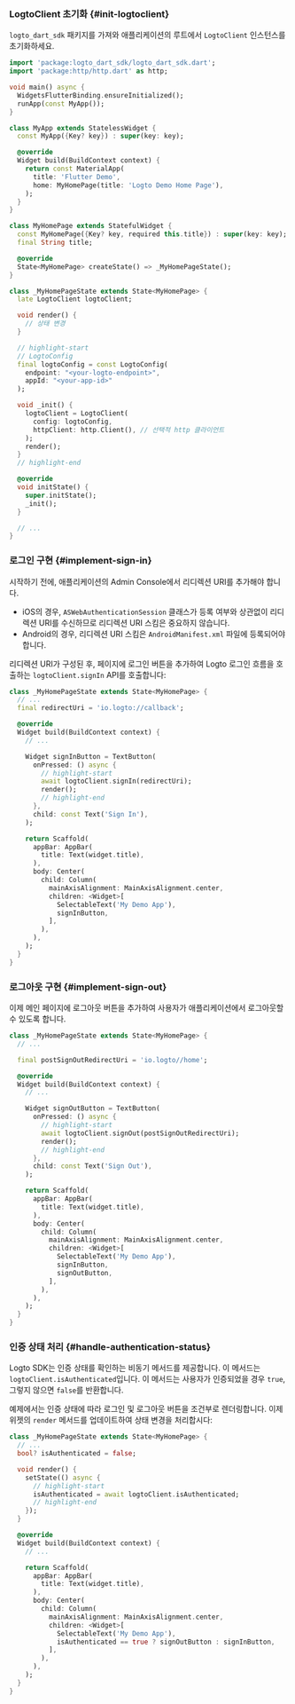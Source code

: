 
### LogtoClient 초기화 \{#init-logtoclient}

`logto_dart_sdk` 패키지를 가져와 애플리케이션의 루트에서 `LogtoClient` 인스턴스를 초기화하세요.

```dart title="lib/main.dart"
import 'package:logto_dart_sdk/logto_dart_sdk.dart';
import 'package:http/http.dart' as http;

void main() async {
  WidgetsFlutterBinding.ensureInitialized();
  runApp(const MyApp());
}

class MyApp extends StatelessWidget {
  const MyApp({Key? key}) : super(key: key);

  @override
  Widget build(BuildContext context) {
    return const MaterialApp(
      title: 'Flutter Demo',
      home: MyHomePage(title: 'Logto Demo Home Page'),
    );
  }
}

class MyHomePage extends StatefulWidget {
  const MyHomePage({Key? key, required this.title}) : super(key: key);
  final String title;

  @override
  State<MyHomePage> createState() => _MyHomePageState();
}

class _MyHomePageState extends State<MyHomePage> {
  late LogtoClient logtoClient;

  void render() {
    // 상태 변경
  }

  // highlight-start
  // LogtoConfig
  final logtoConfig = const LogtoConfig(
    endpoint: "<your-logto-endpoint>",
    appId: "<your-app-id>"
  );

  void _init() {
    logtoClient = LogtoClient(
      config: logtoConfig,
      httpClient: http.Client(), // 선택적 http 클라이언트
    );
    render();
  }
  // highlight-end

  @override
  void initState() {
    super.initState();
    _init();
  }

  // ...
}
```

### 로그인 구현 \{#implement-sign-in}

<SignInFlowSummary />

시작하기 전에, 애플리케이션의 Admin Console에서 리디렉션 URI를 추가해야 합니다.

<ConfigureRedirectUri figureSrc={redirectUriFigure} redirectUri="io.logto://callback" />

- iOS의 경우, `ASWebAuthenticationSession` 클래스가 등록 여부와 상관없이 리디렉션 URI를 수신하므로 리디렉션 URI 스킴은 중요하지 않습니다.
- Android의 경우, 리디렉션 URI 스킴은 `AndroidManifest.xml` 파일에 등록되어야 합니다.

리디렉션 URI가 구성된 후, 페이지에 로그인 버튼을 추가하여 Logto 로그인 흐름을 호출하는 `logtoClient.signIn` API를 호출합니다:

```dart title="lib/main.dart"
class _MyHomePageState extends State<MyHomePage> {
  // ...
  final redirectUri = 'io.logto://callback';

  @override
  Widget build(BuildContext context) {
    // ...

    Widget signInButton = TextButton(
      onPressed: () async {
        // highlight-start
        await logtoClient.signIn(redirectUri);
        render();
        // highlight-end
      },
      child: const Text('Sign In'),
    );

    return Scaffold(
      appBar: AppBar(
        title: Text(widget.title),
      ),
      body: Center(
        child: Column(
          mainAxisAlignment: MainAxisAlignment.center,
          children: <Widget>[
            SelectableText('My Demo App'),
            signInButton,
          ],
        ),
      ),
    );
  }
}
```

### 로그아웃 구현 \{#implement-sign-out}

<ConfigurePostSignOutRedirectUri
  figureSrc={postSignOutRedirectUriFigure}
  postSignOutRedirectUri="io.logto://callback"
/>

이제 메인 페이지에 로그아웃 버튼을 추가하여 사용자가 애플리케이션에서 로그아웃할 수 있도록 합니다.

```dart title="lib/main.dart"
class _MyHomePageState extends State<MyHomePage> {
  // ...

  final postSignOutRedirectUri = 'io.logto//home';

  @override
  Widget build(BuildContext context) {
    // ...

    Widget signOutButton = TextButton(
      onPressed: () async {
        // highlight-start
        await logtoClient.signOut(postSignOutRedirectUri);
        render();
        // highlight-end
      },
      child: const Text('Sign Out'),
    );

    return Scaffold(
      appBar: AppBar(
        title: Text(widget.title),
      ),
      body: Center(
        child: Column(
          mainAxisAlignment: MainAxisAlignment.center,
          children: <Widget>[
            SelectableText('My Demo App'),
            signInButton,
            signOutButton,
          ],
        ),
      ),
    );
  }
}
```

### 인증 상태 처리 \{#handle-authentication-status}

Logto SDK는 인증 상태를 확인하는 비동기 메서드를 제공합니다. 이 메서드는 `logtoClient.isAuthenticated`입니다. 이 메서드는 사용자가 인증되었을 경우 `true`, 그렇지 않으면 `false`를 반환합니다.

예제에서는 인증 상태에 따라 로그인 및 로그아웃 버튼을 조건부로 렌더링합니다. 이제 위젯의 `render` 메서드를 업데이트하여 상태 변경을 처리합시다:

```dart title="lib/main.dart"
class _MyHomePageState extends State<MyHomePage> {
  // ...
  bool? isAuthenticated = false;

  void render() {
    setState(() async {
      // highlight-start
      isAuthenticated = await logtoClient.isAuthenticated;
      // highlight-end
    });
  }

  @override
  Widget build(BuildContext context) {
    // ...

    return Scaffold(
      appBar: AppBar(
        title: Text(widget.title),
      ),
      body: Center(
        child: Column(
          mainAxisAlignment: MainAxisAlignment.center,
          children: <Widget>[
            SelectableText('My Demo App'),
            isAuthenticated == true ? signOutButton : signInButton,
          ],
        ),
      ),
    );
  }
}
```

<Checkpoint />
